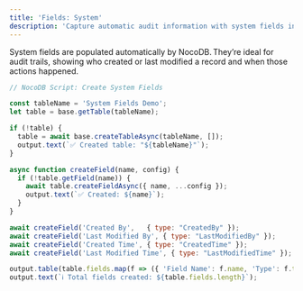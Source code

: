 ```yaml
---
title: 'Fields: System'
description: 'Capture automatic audit information with system fields in NocoDB.'
---
```


System fields are populated automatically by NocoDB. They’re ideal for audit trails, showing who created or last modified a record and when those actions happened.

```javascript
// NocoDB Script: Create System Fields

const tableName = 'System Fields Demo';
let table = base.getTable(tableName);

if (!table) {
  table = await base.createTableAsync(tableName, []);
  output.text(`✅ Created table: "${tableName}"`);
}

async function createField(name, config) {
  if (!table.getField(name)) {
    await table.createFieldAsync({ name, ...config });
    output.text(`✅ Created: ${name}`);
  }
}

await createField('Created By',   { type: "CreatedBy" });
await createField('Last Modified By', { type: "LastModifiedBy" });
await createField('Created Time', { type: "CreatedTime" });
await createField('Last Modified Time', { type: "LastModifiedTime" });

output.table(table.fields.map(f => ({ 'Field Name': f.name, 'Type': f.type })));
output.text(`ℹ️ Total fields created: ${table.fields.length}`);
```